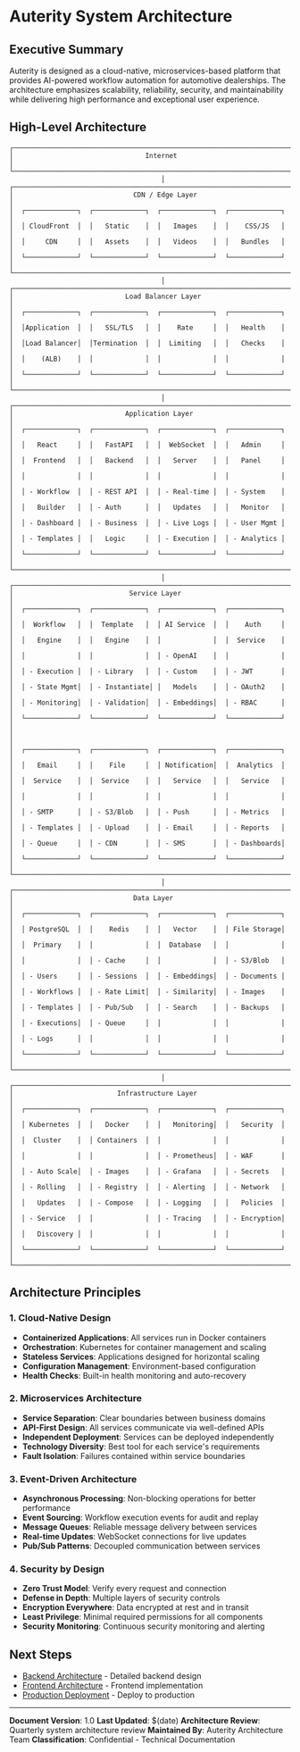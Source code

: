 # Auterity System Architecture

## Executive Summary

Auterity is designed as a cloud-native, microservices-based platform that provides AI-powered workflow automation for automotive dealerships. The architecture emphasizes scalability, reliability, security, and maintainability while delivering high performance and exceptional user experience.

## High-Level Architecture

```
┌─────────────────────────────────────────────────────────────────────────────────┐
│                                 Internet                                        │
└─────────────────────────────────────────────────────────────────────────────────┘
                                      │
┌─────────────────────────────────────────────────────────────────────────────────┐
│                              CDN / Edge Layer                                   │
│  ┌─────────────┐  ┌─────────────┐  ┌─────────────┐  ┌─────────────┐          │
│  │ CloudFront  │  │   Static    │  │   Images    │  │    CSS/JS   │          │
│  │     CDN     │  │   Assets    │  │   Videos    │  │   Bundles   │          │
│  └─────────────┘  └─────────────┘  └─────────────┘  └─────────────┘          │
└─────────────────────────────────────────────────────────────────────────────────┘
                                      │
┌─────────────────────────────────────────────────────────────────────────────────┐
│                            Load Balancer Layer                                  │
│  ┌─────────────┐  ┌─────────────┐  ┌─────────────┐  ┌─────────────┐          │
│  │Application  │  │   SSL/TLS   │  │    Rate     │  │   Health    │          │
│  │Load Balancer│  │Termination  │  │  Limiting   │  │   Checks    │          │
│  │    (ALB)    │  │             │  │             │  │             │          │
│  └─────────────┘  └─────────────┘  └─────────────┘  └─────────────┘          │
└─────────────────────────────────────────────────────────────────────────────────┘
                                      │
┌─────────────────────────────────────────────────────────────────────────────────┐
│                            Application Layer                                    │
│  ┌─────────────┐  ┌─────────────┐  ┌─────────────┐  ┌─────────────┐          │
│  │   React     │  │   FastAPI   │  │  WebSocket  │  │   Admin     │          │
│  │  Frontend   │  │   Backend   │  │   Server    │  │   Panel     │          │
│  │             │  │             │  │             │  │             │          │
│  │ - Workflow  │  │ - REST API  │  │ - Real-time │  │ - System    │          │
│  │   Builder   │  │ - Auth      │  │   Updates   │  │   Monitor   │          │
│  │ - Dashboard │  │ - Business  │  │ - Live Logs │  │ - User Mgmt │          │
│  │ - Templates │  │   Logic     │  │ - Execution │  │ - Analytics │          │
│  └─────────────┘  └─────────────┘  └─────────────┘  └─────────────┘          │
└─────────────────────────────────────────────────────────────────────────────────┘
                                      │
┌─────────────────────────────────────────────────────────────────────────────────┐
│                             Service Layer                                       │
│  ┌─────────────┐  ┌─────────────┐  ┌─────────────┐  ┌─────────────┐          │
│  │  Workflow   │  │  Template   │  │ AI Service  │  │    Auth     │          │
│  │   Engine    │  │   Engine    │  │             │  │  Service    │          │
│  │             │  │             │  │ - OpenAI    │  │             │          │
│  │ - Execution │  │ - Library   │  │ - Custom    │  │ - JWT       │          │
│  │ - State Mgmt│  │ - Instantiate│ │   Models    │  │ - OAuth2    │          │
│  │ - Monitoring│  │ - Validation│  │ - Embeddings│  │ - RBAC      │          │
│  └─────────────┘  └─────────────┘  └─────────────┘  └─────────────┘          │
│                                                                                 │
│  ┌─────────────┐  ┌─────────────┐  ┌─────────────┐  ┌─────────────┐          │
│  │   Email     │  │    File     │  │ Notification│  │  Analytics  │          │
│  │  Service    │  │  Service    │  │   Service   │  │   Service   │          │
│  │             │  │             │  │             │  │             │          │
│  │ - SMTP      │  │ - S3/Blob   │  │ - Push      │  │ - Metrics   │          │
│  │ - Templates │  │ - Upload    │  │ - Email     │  │ - Reports   │          │
│  │ - Queue     │  │ - CDN       │  │ - SMS       │  │ - Dashboards│          │
│  └─────────────┘  └─────────────┘  └─────────────┘  └─────────────┘          │
└─────────────────────────────────────────────────────────────────────────────────┘
                                      │
┌─────────────────────────────────────────────────────────────────────────────────┐
│                              Data Layer                                         │
│  ┌─────────────┐  ┌─────────────┐  ┌─────────────┐  ┌─────────────┐          │
│  │ PostgreSQL  │  │    Redis    │  │   Vector    │  │ File Storage│          │
│  │  Primary    │  │             │  │  Database   │  │             │          │
│  │             │  │ - Cache     │  │             │  │ - S3/Blob   │          │
│  │ - Users     │  │ - Sessions  │  │ - Embeddings│  │ - Documents │          │
│  │ - Workflows │  │ - Rate Limit│  │ - Similarity│  │ - Images    │          │
│  │ - Templates │  │ - Pub/Sub   │  │ - Search    │  │ - Backups   │          │
│  │ - Executions│  │ - Queue     │  │             │  │             │          │
│  │ - Logs      │  │             │  │             │  │             │          │
│  └─────────────┘  └─────────────┘  └─────────────┘  └─────────────┘          │
└─────────────────────────────────────────────────────────────────────────────────┘
                                      │
┌─────────────────────────────────────────────────────────────────────────────────┐
│                          Infrastructure Layer                                   │
│  ┌─────────────┐  ┌─────────────┐  ┌─────────────┐  ┌─────────────┐          │
│  │ Kubernetes  │  │   Docker    │  │   Monitoring│  │   Security  │          │
│  │  Cluster    │  │ Containers  │  │             │  │             │          │
│  │             │  │             │  │ - Prometheus│  │ - WAF       │          │
│  │ - Auto Scale│  │ - Images    │  │ - Grafana   │  │ - Secrets   │          │
│  │ - Rolling   │  │ - Registry  │  │ - Alerting  │  │ - Network   │          │
│  │   Updates   │  │ - Compose   │  │ - Logging   │  │   Policies  │          │
│  │ - Service   │  │             │  │ - Tracing   │  │ - Encryption│          │
│  │   Discovery │  │             │  │             │  │             │          │
│  └─────────────┘  └─────────────┘  └─────────────┘  └─────────────┘          │
└─────────────────────────────────────────────────────────────────────────────────┘
```

## Architecture Principles

### 1. Cloud-Native Design
- **Containerized Applications**: All services run in Docker containers
- **Orchestration**: Kubernetes for container management and scaling
- **Stateless Services**: Applications designed for horizontal scaling
- **Configuration Management**: Environment-based configuration
- **Health Checks**: Built-in health monitoring and auto-recovery

### 2. Microservices Architecture
- **Service Separation**: Clear boundaries between business domains
- **API-First Design**: All services communicate via well-defined APIs
- **Independent Deployment**: Services can be deployed independently
- **Technology Diversity**: Best tool for each service's requirements
- **Fault Isolation**: Failures contained within service boundaries

### 3. Event-Driven Architecture
- **Asynchronous Processing**: Non-blocking operations for better performance
- **Event Sourcing**: Workflow execution events for audit and replay
- **Message Queues**: Reliable message delivery between services
- **Real-time Updates**: WebSocket connections for live updates
- **Pub/Sub Patterns**: Decoupled communication between services

### 4. Security by Design
- **Zero Trust Model**: Verify every request and connection
- **Defense in Depth**: Multiple layers of security controls
- **Encryption Everywhere**: Data encrypted at rest and in transit
- **Least Privilege**: Minimal required permissions for all components
- **Security Monitoring**: Continuous security monitoring and alerting

## Next Steps

- [Backend Architecture](/architecture/backend-architecture) - Detailed backend design
- [Frontend Architecture](/architecture/frontend-architecture) - Frontend implementation
- [Production Deployment](/deployment/production-deployment) - Deploy to production

---

**Document Version**: 1.0
**Last Updated**: $(date)
**Architecture Review**: Quarterly system architecture review
**Maintained By**: Auterity Architecture Team
**Classification**: Confidential - Technical Documentation
